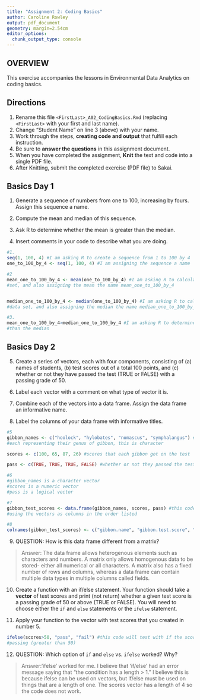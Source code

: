 ```yaml
---
title: "Assignment 2: Coding Basics"
author: Caroline Rowley
output: pdf_document
geometry: margin=2.54cm
editor_options: 
  chunk_output_type: console
---
```


## OVERVIEW

This exercise accompanies the lessons in Environmental Data Analytics on coding basics.

## Directions

1.  Rename this file `<FirstLast>_A02_CodingBasics.Rmd` (replacing `<FirstLast>` with your first and last name).
2.  Change "Student Name" on line 3 (above) with your name.
3.  Work through the steps, **creating code and output** that fulfill each instruction.
4.  Be sure to **answer the questions** in this assignment document.
5.  When you have completed the assignment, **Knit** the text and code into a single PDF file.
6.  After Knitting, submit the completed exercise (PDF file) to Sakai.

## Basics Day 1

1.  Generate a sequence of numbers from one to 100, increasing by fours. Assign this sequence a name.

2.  Compute the mean and median of this sequence.

3.  Ask R to determine whether the mean is greater than the median.

4.  Insert comments in your code to describe what you are doing.

```r
#1. 
seq(1, 100, 4) #I am asking R to create a sequence from 1 to 100 by 4
one_to_100_by_4 <- seq(1, 100, 4) #I am assigning the sequence a name

#2
mean_one_to_100_by_4 <- mean(one_to_100_by_4) #I am asking R to calculate the mean of the data 
#set, and also assigning the mean the name mean_one_to_100_by_4


median_one_to_100_by_4 <- median(one_to_100_by_4) #I am asking R to calculate the median of the 
#data set, and also assigning the median the name median_one_to_100_by_4

#3. 
mean_one_to_100_by_4>median_one_to_100_by_4 #I am asking R to determine if the mean is greater 
#than the median


```

## Basics Day 2

5.  Create a series of vectors, each with four components, consisting of (a) names of students, (b) test scores out of a total 100 points, and (c) whether or not they have passed the test (TRUE or FALSE) with a passing grade of 50.

6.  Label each vector with a comment on what type of vector it is.

7.  Combine each of the vectors into a data frame. Assign the data frame an informative name.

8.  Label the columns of your data frame with informative titles.

```r
#5
gibbon_names <- c("hoolock", "hylobates", "nomascus", "symphalangus") #the names of the students, 
#each representing their genus of gibbon, this is character

scores <- c(100, 65, 87, 26) #scores that each gibbon got on the test

pass <- c(TRUE, TRUE, TRUE, FALSE) #whether or not they passed the test (received a score greater #than 50)

#6
#gibbon_names is a character vector
#scores is a numeric vector
#pass is a logical vector

#7
gibbon_test_scores <- data.frame(gibbon_names, scores, pass) #this code creates a data frame, 
#using the vectors as columns in the order listed

#8
colnames(gibbon_test_scores) <- c("gibbon.name", "gibbon.test.score", "gibbon.pass.fail" )
```

9.  QUESTION: How is this data frame different from a matrix?

> Answer: The data frame allows heterogenous elements such as characters and numbers. A matrix only allows homogenous data to be stored- either all numerical or all characters. A matrix also has a fixed number of rows and columns, whereas a data frame can contain multiple data types in multiple columns called fields.

10. Create a function with an if/else statement. Your function should take a **vector** of test scores and print (not return) whether a given test score is a passing grade of 50 or above (TRUE or FALSE). You will need to choose either the `if` and `else` statements or the `ifelse` statement. 

11. Apply your function to the vector with test scores that you created in number 5.

```r
ifelse(scores>50, "pass", "fail") #this code will test with if the scores in the vector are 
#passing (greater than 50)

```

12. QUESTION: Which option of `if` and `else` vs. `ifelse` worked? Why?

> Answer:'ifelse' worked for me. I believe that 'if/else' had an error message saying that "the condition has a length > 1." I believe this is because ifelse can be used on vectors, but if/else must be used on things that are a length of one. The scores vector has a length of 4 so the code does not work.
